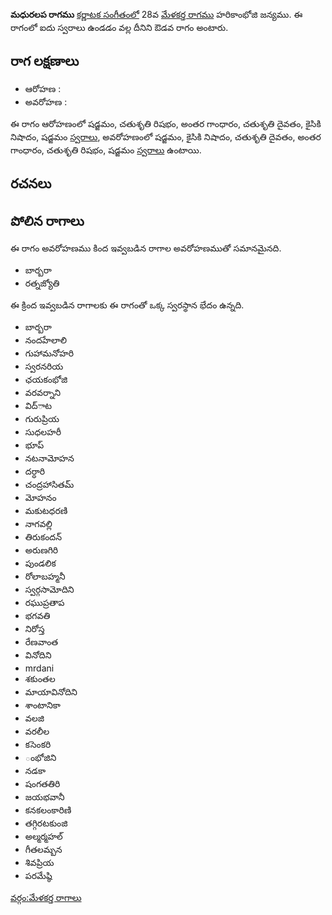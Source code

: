 {{Infobox ragam
	| name          	= మధురలప
	| synonym	    	= 
	| mela          	= 
	| chakra        	= 
	| janaka        	= 
	| type          	= ఔడవ
	| arohanam      	= {{svaraC|S|R2|G3|D2|N2|S'}} 
	| avarohanam    	= {{svaraC|S'|N2|D2|G3|R2|S}}
	| jeeva         	=
	| chhaya        	=
	| nyasa         	=
	| vishesha      	= 
	| equivalent  		= 
}}
{{కర్ణాటక సంగీత రాగాలు}}
'''మధురలప రాగము''' [[కర్ణాటక సంగీతం]]లో 28వ [[మేళకర్త రాగము]] హరికాంభోజి జన్యము.  ఈ రాగంలో ఐదు స్వరాలు ఉండడం వల్ల దీనిని ఔడవ రాగం అంటారు.


==రాగ లక్షణాలు==


* ఆరోహణ : {{svaraC|S|R2|G3|D2|N2|S'}} 
* అవరోహణ : {{svaraC|S'|N2|D2|G3|R2|S}}

ఈ రాగం ఆరోహణంలో షడ్జమం, చతుశృతి రిషభం, అంతర గాంధారం, చతుశృతి దైవతం, కైసికి నిషాదం, షడ్జమం [[స్వరాలు]], అవరోహణంలో షడ్జమం, కైసికి నిషాదం, చతుశృతి దైవతం, అంతర గాంధారం, చతుశృతి రిషభం, షడ్జమం [[స్వరాలు]] ఉంటాయి.

==రచనలు==



==పోలిన రాగాలు==
ఈ రాగం అవరోహణము కింద ఇవ్వబడిన రాగాల అవరోహణముతో సమానమైనది.
* బార్బరా
* రత్నజ్యోతి

ఈ క్రింద ఇవ్వబడిన రాగాలకు ఈ రాగంతో ఒక్క స్వరస్థాన భేదం ఉన్నది.
* బార్బరా
* నందహేలాలి
* గుహామనోహరి
* స్వరనరియ
* ఛయకంభోజి
* వరవర్నాని
* విద్ాట
* గురుప్రియ
* సుధలహరీ
* భూప్
* నటనామోహన
* దర్ధారి
* చంద్రహాసితమ్
* మోహనం
* మకుటధరణి
* నాగవల్లి
* తిరుకందన్
* అరుణగిరి
* పుండలిక
* రోలాబహ్మనీ
* స్వర్గసామోదిని
* రఘుప్రతాప
* భగవతి
* నిరోస్త
* రేణవాంత
* వినోదిని
* mrdani
* శకుంతల
* మాయావినోదిని
* శాంటానికా
* వలజి
* వరలీల
* కసెంకరి
* ంభోజిని
* నడకా
* షంగతతిరి
* జయభవానీ
* కనకలంకారిణి
* తగ్గిరటకుంజి
* అల్మర్మహల్
* గీతలమ్బన
* శివప్రియ
* పరమేష్ఠి



[[వర్గం:మేళకర్త రాగాలు]]